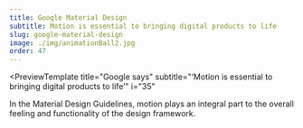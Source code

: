 ```yaml
---
title: Google Material Design
subtitle: Motion is essential to bringing digital products to life
slug: google-material-design
image: ./img/animationBall2.jpg
order: 47
---
```


<PreviewTemplate
  title="Google says"
  subtitle="‘Motion is essential to bringing digital products to life’"
  i="35"
>

In the Material Design Guidelines, motion plays an integral part to the overall feeling and functionality of the design framework.

  <ReadTheNextArticle
    title="Principles"
    description="At Google Material Design, there are three principles..."
    linkTo="/google-material-design/principles"
  />
</PreviewTemplate>
